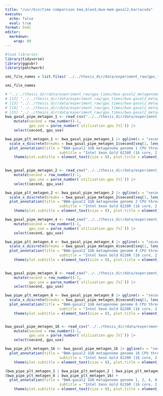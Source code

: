 ---
title: "/usr/bin/time comparison kma,blend,bwa-mem-gasal2,barracuda"
execute: 
  echo: false
  eval: true
format: html
editor: 
  markdown: 
    wrap: 80
---
```{r}
#load libraries
library(tidyverse)
library(ggpubr)
library(patchwork)
```

```{r}
smi_file_names = list.files('../../thesis_dir/data/experiment_raw/gpu_times/', recursive = TRUE, full.names = TRUE, pattern = 'nvidiasmi')

smi_file_names
```



```{r}
# "../../thesis_dir/data/experiment_raw/gpu_times/bwa-gasal2_metagenome_nvidiasmi_pipe_1.txt"           
# [12] "../../thesis_dir/data/experiment_raw/gpu_times/bwa-gasal2_metagenome_nvidiasmi_pipe_16.txt"          
# [13] "../../thesis_dir/data/experiment_raw/gpu_times/bwa-gasal2_metagenome_nvidiasmi_pipe_2.txt"           
# [14] "../../thesis_dir/data/experiment_raw/gpu_times/bwa-gasal2_metagenome_nvidiasmi_pipe_4.txt"           
# [15] "../../thesis_dir/data/experiment_raw/gpu_times/bwa-gasal2_metagenome_nvidiasmi_pipe_8.txt"
bwa_gasal_pipe_metagen_1 <- read_csv("../../thesis_dir/data/experiment_raw/gpu_times/bwa-gasal2_metagenome_nvidiasmi_pipe_1.txt") |> select("utilization.gpu [%]") |>
    mutate(second = row_number()-1,
           gpu_use = parse_number(`utilization.gpu [%]`)) |>
    select(second, gpu_use)

bwa_pipe_plt_metagen_1 <- bwa_gasal_pipe_metagen_1 |> ggline(x = "second", y = "gpu_use", plot_type = c("l"), xlab = "Time (s)", ylab = "GPU use (%)",) +
  scale_x_discrete(breaks = bwa_gasal_pipe_metagen_1$second[seq(1, length(bwa_gasal_pipe_metagen_1$second), by = 300)]) + 
  plot_annotation(title = "BWA-gasal2 1GB metagenome genome 1 CPU threads\nNVIDIA A100",
                         subtitle = "Intel Xeon Gold 6226R (16 core, 2.90GHz)\ngcc/4.8.5 cuda/11.0")  &
    theme(plot.subtitle = element_text(size = 8), plot.title = element_text(size = 10))
  

bwa_gasal_pipe_metagen_2 <- read_csv("../../thesis_dir/data/experiment_raw/gpu_times/bwa-gasal2_metagenome_nvidiasmi_pipe_2.txt") |> select("utilization.gpu [%]") |>
    mutate(second = row_number()-1,
           gpu_use = parse_number(`utilization.gpu [%]`)) |>
    select(second, gpu_use)

bwa_pipe_plt_metagen_2 <- bwa_gasal_pipe_metagen_2 |> ggline(x = "second", y = "gpu_use", plot_type = c("l"), xlab = "Time (s)", ylab = "GPU use (%)",) +
  scale_x_discrete(breaks = bwa_gasal_pipe_metagen_2$second[seq(1, length(bwa_gasal_pipe_metagen_2$second), by = 150)]) + 
  plot_annotation(title = "BWA-gasal2 1GB metagenome genome 2 CPU threads\nNVIDIA A100",
                         subtitle = "Intel Xeon Gold 6226R (16 core, 2.90GHz)\ngcc/4.8.5 cuda/11.0")  &
    theme(plot.subtitle = element_text(size = 8), plot.title = element_text(size = 10))

bwa_gasal_pipe_metagen_4 <- read_csv("../../thesis_dir/data/experiment_raw/gpu_times/bwa-gasal2_metagenome_nvidiasmi_pipe_4.txt") |> select("utilization.gpu [%]") |>
    mutate(second = row_number()-1,
           gpu_use = parse_number(`utilization.gpu [%]`)) |>
    select(second, gpu_use)

bwa_pipe_plt_metagen_4 <- bwa_gasal_pipe_metagen_4 |> ggline(x = "second", y = "gpu_use", plot_type = c("l"), xlab = "Time (s)", ylab = "GPU use (%)",) +
  scale_x_discrete(breaks = bwa_gasal_pipe_metagen_4$second[seq(1, length(bwa_gasal_pipe_metagen_4$second), by = 50)])  + 
  plot_annotation(title = "BWA-gasal2 1GB metagenome genome 4 CPU threads\nNVIDIA A100",
                         subtitle = "Intel Xeon Gold 6226R (16 core, 2.90GHz)\ngcc/4.8.5 cuda/11.0")  &
    theme(plot.subtitle = element_text(size = 8), plot.title = element_text(size = 10))
  

bwa_gasal_pipe_metagen_8 <- read_csv("../../thesis_dir/data/experiment_raw/gpu_times/bwa-gasal2_metagenome_nvidiasmi_pipe_8.txt") |> select("utilization.gpu [%]") |>
    mutate(second = row_number()-1,
           gpu_use = parse_number(`utilization.gpu [%]`)) |>
    select(second, gpu_use)

bwa_pipe_plt_metagen_8 <- bwa_gasal_pipe_metagen_8 |> ggline(x = "second", y = "gpu_use", plot_type = c("l"), xlab = "Time (s)", ylab = "GPU use (%)",) +
  scale_x_discrete(breaks = bwa_gasal_pipe_metagen_8$second[seq(1, length(bwa_gasal_pipe_metagen_8$second), by = 50)])  + 
  plot_annotation(title = "BWA-gasal2 1GB metagenome genome 8 CPU threads\nNVIDIA A100",
                         subtitle = "Intel Xeon Gold 6226R (16 core, 2.90GHz)\ngcc/4.8.5 cuda/11.0")  &
    theme(plot.subtitle = element_text(size = 8), plot.title = element_text(size = 10))


bwa_gasal_pipe_metagen_16 <- read_csv("../../thesis_dir/data/experiment_raw/gpu_times/bwa-gasal2_metagenome_nvidiasmi_pipe_16.txt") |> select("utilization.gpu [%]") |>
    mutate(second = row_number()-1,
           gpu_use = parse_number(`utilization.gpu [%]`)) |>
    select(second, gpu_use)

bwa_pipe_plt_metagen_16 <- bwa_gasal_pipe_metagen_16 |> ggline(x = "second", y = "gpu_use", plot_type = c("l"), xlab = "Time (s)", ylab = "GPU use (%)",) + scale_x_discrete(breaks = bwa_gasal_pipe_metagen_16$second[seq(1, length(bwa_gasal_pipe_metagen_16$second), by = 20)])  + 
  plot_annotation(title = "BWA-gasal2 1GB metagenome genome 16 CPU threads\nNVIDIA A100",
                         subtitle = "Intel Xeon Gold 6226R (16 core, 2.90GHz)\ngcc/4.8.5 cuda/11.0")  &
    theme(plot.subtitle = element_text(size = 8), plot.title = element_text(size = 10))

(bwa_pipe_plt_metagen_1 | bwa_pipe_plt_metagen_2 | bwa_pipe_plt_metagen_4) /
(bwa_pipe_plt_metagen_8 | bwa_pipe_plt_metagen_16) + 
  plot_annotation(title = "BWA-gasal2 1GB metagenome genome 1, 2, 4, 8, 16 CPU threads\nNVIDIA A100",
                         subtitle = "Intel Xeon Gold 6226R (16 core, 2.90GHz)\ngcc/4.8.5 cuda/11.0")  &
    theme(plot.subtitle = element_text(size = 8), plot.title = element_text(size = 10))

```

